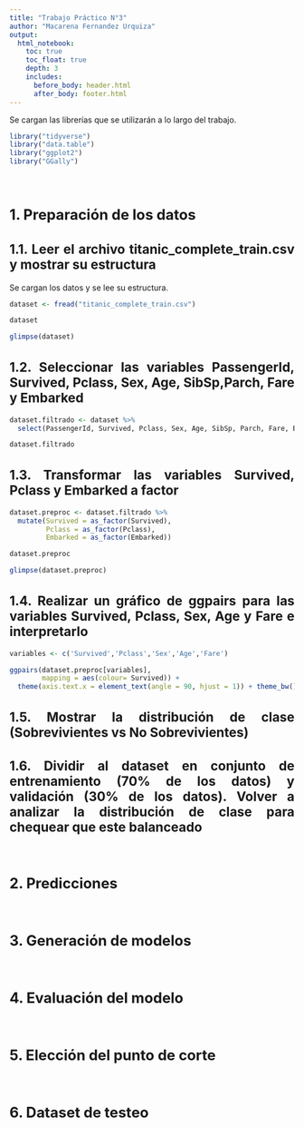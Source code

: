 ```yaml
---
title: "Trabajo Práctico N°3"
author: "Macarena Fernandez Urquiza"
output: 
  html_notebook: 
    toc: true
    toc_float: true
    depth: 3
    includes:
      before_body: header.html
      after_body: footer.html
---
```

</style>
<style type="text/css">
div.main-container {
  max-width: 1600px;
  margin-left: auto;
  margin-right: auto;
}
body {
text-align: justify}
h1{
  font-size: 19pt;
  margin-top: 70px;
}
h2{
  font-size: 17pt;
}
h3{
  font-size: 15pt
}
</style>

Se cargan las librerías que se utilizarán a lo largo del trabajo.

```r
library("tidyverse")
library("data.table")
library("ggplot2")
library("GGally")
```

# 1. Preparación de los datos

## 1.1. Leer el archivo titanic_complete_train.csv y mostrar su estructura

Se cargan los datos y se lee su estructura.

```r
dataset <- fread("titanic_complete_train.csv")

dataset
```

```r
glimpse(dataset)
```

## 1.2. Seleccionar las variables PassengerId, Survived, Pclass, Sex, Age, SibSp,Parch, Fare y Embarked

```r
dataset.filtrado <- dataset %>% 
  select(PassengerId, Survived, Pclass, Sex, Age, SibSp, Parch, Fare, Embarked)

dataset.filtrado
```

## 1.3. Transformar las variables Survived, Pclass y Embarked a factor

```r
dataset.preproc <- dataset.filtrado %>% 
  mutate(Survived = as_factor(Survived),
         Pclass = as_factor(Pclass),
         Embarked = as_factor(Embarked))

dataset.preproc
```

```r
glimpse(dataset.preproc)
```

## 1.4. Realizar un gráfico de ggpairs para las variables Survived, Pclass, Sex, Age y Fare e interpretarlo

```r
variables <- c('Survived','Pclass','Sex','Age','Fare')

ggpairs(dataset.preproc[variables],
        mapping = aes(colour= Survived)) +
  theme(axis.text.x = element_text(angle = 90, hjust = 1)) + theme_bw()
```

## 1.5. Mostrar la distribución de clase (Sobrevivientes vs No Sobrevivientes)

## 1.6. Dividir al dataset en conjunto de entrenamiento (70% de los datos) y validación (30% de los datos). Volver a analizar la distribución de clase para chequear que este balanceado


# 2. Predicciones

# 3. Generación de modelos

# 4. Evaluación del modelo

# 5. Elección del punto de corte

# 6. Dataset de testeo